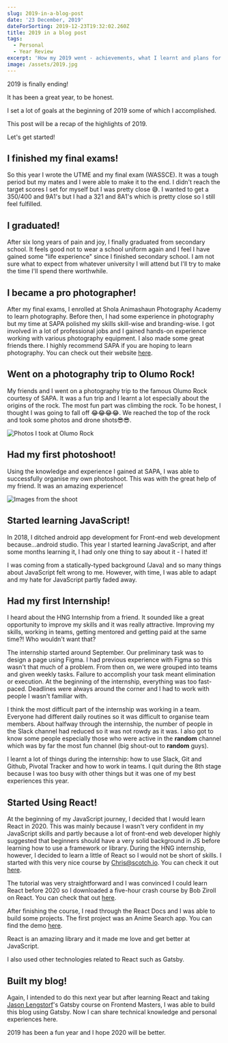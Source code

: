 ```yaml
---
slug: 2019-in-a-blog-post
date: '23 December, 2019'
dateForSorting: 2019-12-23T19:32:02.260Z
title: 2019 in a blog post
tags:
  - Personal
  - Year Review
excerpt: 'How my 2019 went - achievements, what I learnt and plans for 2020'
image: /assets/2019.jpg
---
```

2019 is finally ending!

It has been a great year, to be honest.

I set a lot of goals at the beginning of 2019 some of which I accomplished.

This post will be a recap of the highlights of 2019.

Let's get started!

## I finished my final exams!

So this year I wrote the UTME and my final exam (WASSCE). It was a tough period but my mates and I were able to make it to the end. I didn't reach the target scores I set for myself but I was pretty close 😅. I wanted to get a 350/400 and 9A1's but I had a 321 and 8A1's which is pretty close so I still feel fulfilled.

## I graduated!

After six long years of pain and joy, I finally graduated from secondary school. It feels good not to wear a school uniform again and I feel I have gained some "life experience" since I finished secondary school. I am not sure what to expect from whatever university I will attend but I'll try to make the time I'll spend there worthwhile.

## I became a pro photographer!

After my final exams, I enrolled at Shola Animashaun Photography Academy to learn photography. Before then, I had some experience in photography but my time at SAPA polished my skills skill-wise and branding-wise. I got involved in a lot of professional jobs and I gained hands-on experience working with various photography equipment. I also made some great friends there. I highly recommend SAPA if you are hoping to learn photography. You can check out their website [here](http://sholaanimashaun.com/academy/).

## Went on a photography trip to Olumo Rock!

My friends and I went on a photography trip to the famous Olumo Rock courtesy of SAPA. It was a fun trip and I learnt a lot  especially about the origins of the rock. The most fun part was climbing the rock. To be honest, I thought I was going to fall off 😂😂😂😂. We reached the top of the rock and took some photos and drone shots😎😎.

![Photos I took at Olumo Rock](/assets/OlumoRock.jpg "Photos I took at Olumo Rock")

## Had my first photoshoot!

Using the knowledge and experience I gained at SAPA, I was able to successfully organise my own photoshoot. This was with the great help of my friend. It was an amazing experience! 

![Images from the shoot](/assets/MyFirstPhotoShoot.jpg "Images from the shoot")

## Started learning JavaScript!

In 2018, I ditched android app development for Front-end web development because...android studio. This year I started learning JavaScript, and after some months learning it, I had only one thing to say about it - I hated it!

I was coming from a statically-typed background (Java) and so many things about JavaScript felt wrong to me. However, with time, I was able to adapt and my hate for JavaScript partly faded away.

## Had my first Internship!

I heard about the HNG Internship from a friend. It sounded like a great opportunity to improve my skills and it was really attractive. Improving my skills, working in teams, getting mentored and getting paid at the same time?! Who wouldn't want that?

The internship started around September. Our preliminary task was to design a page using Figma. I had previous experience with Figma so this wasn't that much of a problem. From then on, we were grouped into teams and given weekly tasks. Failure to accomplish your task meant elimination or execution. At the beginning of the internship, everything was too fast-paced. Deadlines were always around the corner and I had to work with people I wasn't familiar with. 

I think the most difficult part of the internship was working in a team. Everyone had different daily routines so it was difficult to organise team members. About halfway through the internship, the number of people in the Slack channel had reduced so it was not rowdy as it was. I also got to know some people especially those who were active in the **random** channel which was by far the most fun channel (big shout-out to **random** guys). 

I learnt a lot of things during the internship: how to use Slack, Git and Github, Pivotal Tracker and how to work in teams.  I quit during the 8th stage because I was too busy with other things but it was one of my best experiences this year.

## Started Using React!

At the beginning of my JavaScript journey, I decided that I would learn React in 2020. This was mainly because I wasn't very confident in my JavaScript skills and partly because a lot of front-end web developer highly suggested that beginners should have a very solid background in JS before learning how to use a framework or library. During the HNG internship, however, I decided to learn a little of React so I would not be short of skills. I started with this very nice course by Chris@scotch.io. You can check it out [here](https://scotch.io/starters/react/getting-started-with-react-2019-edition). 

The tutorial was very straightforward and I was convinced I could learn React before 2020 so I downloaded a five-hour crash course by Bob Ziroll on React. You can check that out [here](https://www.youtube.com/watch?v=DLX62G4lc44).

After finishing the course, I read through the React Docs and I was able to build some projects. The first project was an Anime Search app. You can find the demo [here](https://nodejss.github.io/AnimeSearch/). 

React is an amazing library and it made me love and get better at JavaScript.

I also used other technologies related to React such as Gatsby.

## Built my blog!

Again, I intended to do this next year but after learning React and taking [Jason Lengstorf](https://twitter.com/jlengstorf)'s Gatsby course on Frontend Masters, I was able to build this blog using Gatsby. Now I can share technical knowledge and personal experiences here.

2019 has been a fun year and I hope 2020 will be better.

##
